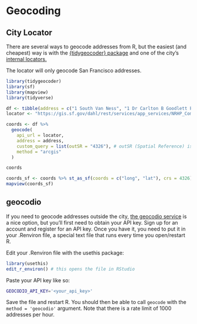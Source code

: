 # Geocoding

## City Locator

There are several ways to geocode addresses from R, but the easiest (and cheapest) way is with the [{tidygeocoder} package](https://jessecambon.github.io/tidygeocoder/) and one of the city's [internal locators.](<https://gis.sf.gov/svc/rest/services/loc/c83_eas_str_ctrl_composite/GeocodeServer/findAddressCandidates>)

::: callout-note
The locator will only geocode San Francisco addresses.
:::

```r
library(tidygeocoder)
library(sf)
library(mapview)
library(tidyverse)

df <- tibble(address = c("1 South Van Ness", "1 Dr Carlton B Goodlett Pl"))
locator <- "https://gis.sf.gov/dahl/rest/services/app_services/NRHP_Composite/GeocodeServer/findAddressCandidates"

coords <- df %>% 
  geocode(
    api_url = locator,
    address = address,
    custom_query = list(outSR = "4326"), # outSR (Spatial Reference) is a required parameter
    method = "arcgis"
  )

coords

coords_sf <- coords %>% st_as_sf(coords = c("long", "lat"), crs = 4326)
mapview(coords_sf)
```

## geocodio

If you need to geocode addresses outside the city, [the geocodio service](https://www.geocod.io/) is a nice option, but you'll first need to obtain your API key. Sign up for an account and register for an API key. Once you have it, you need to put it in your .Renviron file, a special text file that runs every time you open/restart R.

Edit your .Renviron file with the usethis package:

```r
library(usethis)
edit_r_environ() # this opens the file in RStudio
```

Paste your API key like so:

```bash
GEOCODIO_API_KEY='<your_api_key>'
```

Save the file and restart R. You should then be able to call `geocode` with the `method = 'geocodio'` argument. Note that there is a rate limit of 1000 addresses per hour.

